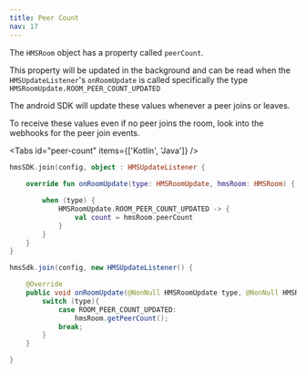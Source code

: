 ```yaml
---
title: Peer Count
nav: 17
---
```


The `HMSRoom` object has a property called `peerCount`.

This property will be updated in the background and can be read when the `HMSUpdateListener`'s `onRoomUpdate` is called specifically the type `HMSRoomUpdate.ROOM_PEER_COUNT_UPDATED`

The android SDK will update these values whenever a peer joins or leaves.

To receive these values even if no peer joins the room, look into the webhooks for the peer join events.

<Tabs id="peer-count" items={['Kotlin', 'Java']} />

<Tab id='peer-count-0'>

```kotlin
hmsSDK.join(config, object : HMSUpdateListener {
    
    override fun onRoomUpdate(type: HMSRoomUpdate, hmsRoom: HMSRoom) {

        when (type) {
            HMSRoomUpdate.ROOM_PEER_COUNT_UPDATED -> {
                val count = hmsRoom.peerCount
            }
        }
    }
}

```

</Tab>

<Tab id='peer-count-1'>

```java
hmsSdk.join(config, new HMSUpdateListener() {

    @Override
    public void onRoomUpdate(@NonNull HMSRoomUpdate type, @NonNull HMSRoom hmsRoom) {
        switch (type){
            case ROOM_PEER_COUNT_UPDATED:
                hmsRoom.getPeerCount();
            break;
        }
    }

}

```

</Tab>

